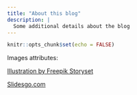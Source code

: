 ```yaml
---
title: "About this blog"
description: |
  Some additional details about the blog
---
```


```r
knitr::opts_chunk$set(echo = FALSE)
```

Images attributes:

<a href="https://storyset.com/business">Illustration by Freepik Storyset</a>


<a href="https://slidesgo.com/theme/economics-thesis#search-economics&position-0&results-4">Slidesgo.com</a>